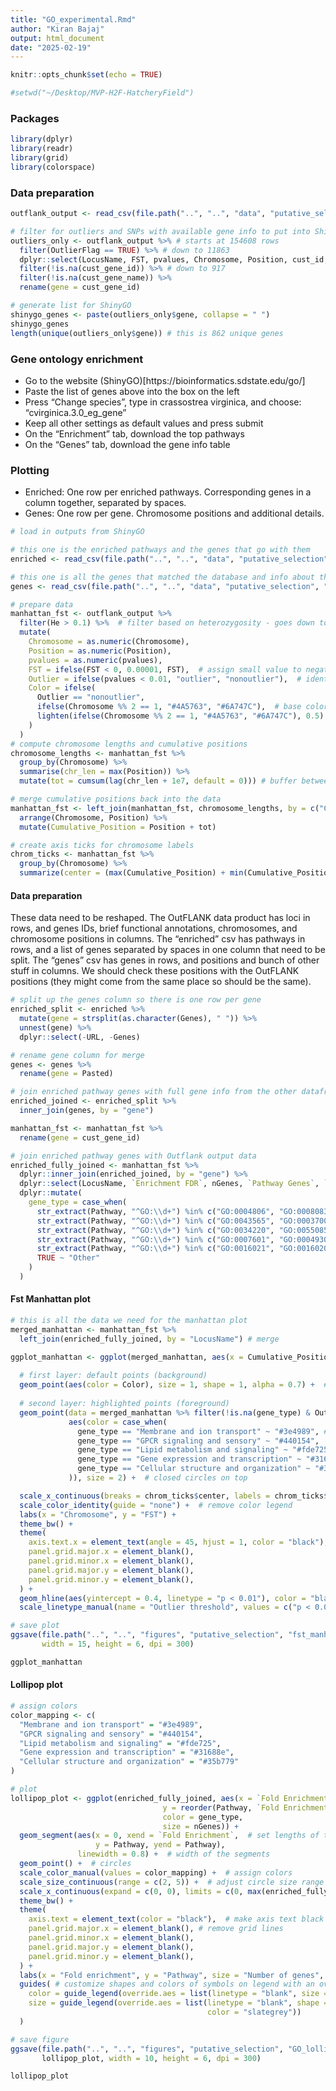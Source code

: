 ```yaml
---
title: "GO_experimental.Rmd"
author: "Kiran Bajaj"
output: html_document
date: "2025-02-19"
---
```


```r
knitr::opts_chunk$set(echo = TRUE)
```

```r
#setwd("~/Desktop/MVP-H2F-HatcheryField")
```

### Packages

```r

library(dplyr)
library(readr)
library(grid)
library(colorspace)

```

### Data preparation

```r

outflank_output <- read_csv(file.path("..", "..", "data", "putative_selection", "outflank_results.csv"))

# filter for outliers and SNPs with available gene info to put into ShinyGO
outliers_only <- outflank_output %>% # starts at 154608 rows
  filter(OutlierFlag == TRUE) %>% # down to 11863
  dplyr::select(LocusName, FST, pvalues, Chromosome, Position, cust_id, cust_gene_id, cust_gene_name) %>%
  filter(!is.na(cust_gene_id)) %>% # down to 917
  filter(!is.na(cust_gene_name)) %>%
  rename(gene = cust_gene_id)

# generate list for ShinyGO
shinygo_genes <- paste(outliers_only$gene, collapse = " ")
shinygo_genes
length(unique(outliers_only$gene)) # this is 862 unique genes

```

### Gene ontology enrichment

- Go to the website (ShinyGO)[https://bioinformatics.sdstate.edu/go/]
- Paste the list of genes above into the box on the left
- Press "Change species", type in crassostrea virginica, and choose: "cvirginica.3.0_eg_gene"
- Keep all other settings as default values and press submit
- On the "Enrichment" tab, download the top pathways
- On the "Genes" tab, download the gene info table

### Plotting

- Enriched: One row per enriched pathways. Corresponding genes in a column together, separated by spaces.
- Genes: One row per gene. Chromosome positions and additional details.

```r

# load in outputs from ShinyGO

# this one is the enriched pathways and the genes that go with them
enriched <- read_csv(file.path("..", "..", "data", "putative_selection", "shinyGO_enriched.csv"))

# this one is all the genes that matched the database and info about them
genes <- read_csv(file.path("..", "..", "data", "putative_selection", "shinyGO_genes.csv"))


```

```r

# prepare data
manhattan_fst <- outflank_output %>%
  filter(He > 0.1) %>%  # filter based on heterozygosity - goes down to 151340 SNPs
  mutate(
    Chromosome = as.numeric(Chromosome),
    Position = as.numeric(Position),
    pvalues = as.numeric(pvalues),
    FST = ifelse(FST < 0, 0.00001, FST),  # assign small value to negative FST
    Outlier = ifelse(pvalues < 0.01, "outlier", "nonoutlier"),  # identify outliers
    Color = ifelse(
      Outlier == "nonoutlier",
      ifelse(Chromosome %% 2 == 1, "#4A5763", "#6A747C"),  # base color
      lighten(ifelse(Chromosome %% 2 == 1, "#4A5763", "#6A747C"), 0.5) # lighten for outliers
    )
  )
# compute chromosome lengths and cumulative positions
chromosome_lengths <- manhattan_fst %>%
  group_by(Chromosome) %>%
  summarise(chr_len = max(Position)) %>%
  mutate(tot = cumsum(lag(chr_len + 1e7, default = 0))) # buffer between positions

# merge cumulative positions back into the data
manhattan_fst <- left_join(manhattan_fst, chromosome_lengths, by = c("Chromosome" = "Chromosome")) %>%
  arrange(Chromosome, Position) %>%
  mutate(Cumulative_Position = Position + tot)

# create axis ticks for chromosome labels
chrom_ticks <- manhattan_fst %>%
  group_by(Chromosome) %>%
  summarize(center = (max(Cumulative_Position) + min(Cumulative_Position)) / 2)

```

#### Data preparation

These data need to be reshaped. The OutFLANK data product has loci in rows, and genes IDs, brief functional annotations, chromosomes, and chromosome positions in columns. The "enriched" csv has pathways in rows, and a list of genes separated by spaces in one column that need to be split. The "genes" csv has genes in rows, and positions and bunch of other stuff in columns. We should check these positions with the OutFLANK positions (they might come from the same place so should be the same). 

```r

# split up the genes column so there is one row per gene
enriched_split <- enriched %>%
  mutate(gene = strsplit(as.character(Genes), " ")) %>%
  unnest(gene) %>%
  dplyr::select(-URL, -Genes)

# rename gene column for merge
genes <- genes %>%
  rename(gene = Pasted)

# join enriched pathway genes with full gene info from the other dataframe
enriched_joined <- enriched_split %>%
  inner_join(genes, by = "gene")

manhattan_fst <- manhattan_fst %>%
  rename(gene = cust_gene_id)

# join enriched pathway genes with Outflank output data
enriched_fully_joined <- manhattan_fst %>%
  dplyr::inner_join(enriched_joined, by = "gene") %>%
  dplyr::select(LocusName, `Enrichment FDR`, nGenes, `Pathway Genes`, `Fold Enrichment`, Pathway) %>%
  dplyr::mutate(
    gene_type = case_when(
      str_extract(Pathway, "^GO:\\d+") %in% c("GO:0004806", "GO:0008083") ~ "Lipid metabolism and signaling", 
      str_extract(Pathway, "^GO:\\d+") %in% c("GO:0043565", "GO:0003700", "GO:0006355") ~ "Gene expression and transcription",
      str_extract(Pathway, "^GO:\\d+") %in% c("GO:0034220", "GO:0055085", "GO:0098655") ~ "Membrane and ion transport",
      str_extract(Pathway, "^GO:\\d+") %in% c("GO:0007601", "GO:0004930", "GO:0007186") ~ "GPCR signaling and sensory",
      str_extract(Pathway, "^GO:\\d+") %in% c("GO:0016021", "GO:0016020", "GO:0031012") ~ "Cellular structure and organization",
      TRUE ~ "Other"
    )
  )
```

#### Fst Manhattan plot

```r

# this is all the data we need for the manhattan plot
merged_manhattan <- manhattan_fst %>%
  left_join(enriched_fully_joined, by = "LocusName") # merge

ggplot_manhattan <- ggplot(merged_manhattan, aes(x = Cumulative_Position, y = FST)) +
  
  # first layer: default points (background)
  geom_point(aes(color = Color), size = 1, shape = 1, alpha = 0.7) +  # slight transparency, open circles
  
  # second layer: highlighted points (foreground)
  geom_point(data = merged_manhattan %>% filter(!is.na(gene_type) & Outlier == "outlier"), 
             aes(color = case_when(
               gene_type == "Membrane and ion transport" ~ "#3e4989", # color by gene type
               gene_type == "GPCR signaling and sensory" ~ "#440154", 
               gene_type == "Lipid metabolism and signaling" ~ "#fde725",  
               gene_type == "Gene expression and transcription" ~ "#31688e",
               gene_type == "Cellular structure and organization" ~ "#35b779", 
             )), size = 2) +  # closed circles on top

  scale_x_continuous(breaks = chrom_ticks$center, labels = chrom_ticks$Chromosome) +
  scale_color_identity(guide = "none") +  # remove color legend
  labs(x = "Chromosome", y = "FST") +
  theme_bw() +
  theme(
    axis.text.x = element_text(angle = 45, hjust = 1, color = "black"),
    panel.grid.major.x = element_blank(),
    panel.grid.minor.x = element_blank(),
    panel.grid.major.y = element_blank(), 
    panel.grid.minor.y = element_blank(), 
  ) +
  geom_hline(aes(yintercept = 0.4, linetype = "p < 0.01"), color = "black", show.legend = TRUE) + # line roughly at p < 0.01
  scale_linetype_manual(name = "Outlier threshold", values = c("p < 0.01" = "dashed"))

# save plot
ggsave(file.path("..", "..", "figures", "putative_selection", "fst_manhattan_plot.jpg"), ggplot_manhattan, 
       width = 15, height = 6, dpi = 300)

ggplot_manhattan

```

#### Lollipop plot

```r

# assign colors
color_mapping <- c(
  "Membrane and ion transport" = "#3e4989",
  "GPCR signaling and sensory" = "#440154",
  "Lipid metabolism and signaling" = "#fde725",
  "Gene expression and transcription" = "#31688e",
  "Cellular structure and organization" = "#35b779"  
)

# plot
lollipop_plot <- ggplot(enriched_fully_joined, aes(x = `Fold Enrichment`, 
                                  y = reorder(Pathway, `Fold Enrichment`), 
                                  color = gene_type, 
                                  size = nGenes)) +
  geom_segment(aes(x = 0, xend = `Fold Enrichment`,  # set lengths of the segments
                   y = Pathway, yend = Pathway), 
               linewidth = 0.8) +  # width of the segments
  geom_point() +  # circles
  scale_color_manual(values = color_mapping) +  # assign colors
  scale_size_continuous(range = c(2, 5)) +  # adjust circle size range
  scale_x_continuous(expand = c(0, 0), limits = c(0, max(enriched_fully_joined$`Fold Enrichment`) * 1.1)) +  # set limits of the x scale to adjust to the length of the segments
  theme_bw() +
  theme( 
    axis.text = element_text(color = "black"),  # make axis text black
    panel.grid.major.x = element_blank(), # remove grid lines
    panel.grid.minor.x = element_blank(),
    panel.grid.major.y = element_blank(), 
    panel.grid.minor.y = element_blank(), 
  ) +
  labs(x = "Fold enrichment", y = "Pathway", size = "Number of genes", color = "Gene type") +
  guides( # customize shapes and colors of symbols on legend with an override
    color = guide_legend(override.aes = list(linetype = "blank", size = 3)),  
    size = guide_legend(override.aes = list(linetype = "blank", shape = 21, fill = "slategrey",
                                            color = "slategrey"))  
  )

# save figure
ggsave(file.path("..", "..", "figures", "putative_selection", "GO_lollipop_plot.jpg"), 
       lollipop_plot, width = 10, height = 6, dpi = 300)

lollipop_plot

```